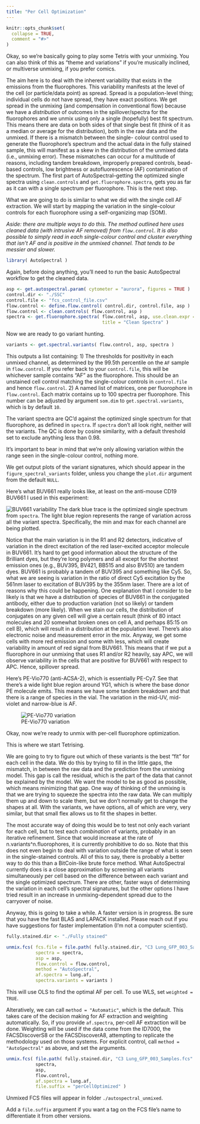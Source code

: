 ```yaml
---
title: "Per Cell Optimization"
---
```


```r
knitr::opts_chunk$set(
  collapse = TRUE,
  comment = "#>"
)
```

Okay, so we're basically going to play some Tetris with your unmixing. You can
also think of this as "theme and variations" if you're musically inclined, or
multiverse unmixing, if you prefer comics.

The aim here is to deal with the inherent variability that exists in the emissions
from the fluorophores. This variability manifests at the level of the cell (or
particle/data point) as spread. Spread is a population-level thing; individual
cells do not have spread, they have exact positions. We get spread in the unmixing
(and compensation in conventional flow) because we have a *distribution* of
outcomes in the spillover/spectra for the fluorophores and we unmix using only a
single (hopefully) best fit spectrum. This means there are data on both sides of
that single best fit (think of it as a median or average for the distribution),
both in the raw data and the unmixed. If there is a mismatch between the single-
colour control used to generate the fluorophore's spectrum and the actual data
in the fully stained sample, this will manifest as a skew in the distribution
of the unmixed data (i.e., unmixing error). These mismatches can occur for a
multitude of reasons, including tandem breakdown, improperly prepared controls,
bead-based controls, low brightness or autofluorescence (AF) contamination of the 
spectrum. The first part of AutoSpectral--getting the optimized single spectra
using `clean.controls` and `get.fluorophore.spectra`, gets you as far as it can
with a single spectrum per fluorophore. This is the next step.

What we are going to do is similar to what we did with the single cell AF 
extraction. We will start by mapping the variation in the single-colour controls
for each fluorophore using a self-organizing map (SOM). 

*Aside: there are multiple ways to do this. The method outlined here uses cleaned*
*data (with intrusive AF removed) from `flow.control`. It is also possible to*
*simply read in each single-colour control and cluster everything that isn't AF*
*and is positive in the unmixed channel. That tends to be messier and slower.*

```r
library( AutoSpectral )
```

Again, before doing anything, you'll need to run the basic AutoSpectral workflow 
to get the cleaned data.

```r
asp <- get.autospectral.param( cytometer = "aurora", figures = TRUE )
control.dir <- "./SSC"
control.file <- "fcs_control_file.csv"
flow.control <- define.flow.control( control.dir, control.file, asp )
flow.control <- clean.controls( flow.control, asp )
spectra <- get.fluorophore.spectra( flow.control, asp, use.clean.expr = TRUE, 
                                    title = "Clean Spectra" )
```

Now we are ready to go variant hunting.

```r
variants <- get.spectral.variants( flow.control, asp, spectra )
```

This outputs a list containing:
1) The thresholds for positivity in each unmixed channel, as determined by the
99.5th percentile on the `AF` sample in `flow.control`. If you refer back to your
`control.file`, this will be whichever sample contains "AF" as the fluorophore.
This should be an unstained cell control matching the single-colour controls in
`control.file` and hence `flow.control`.
2) A named list of matrices, one per fluorophore in `flow.control`. Each matrix
contains up to 100 spectra per fluorophore. This number can be adjusted by
argument `som.dim` to `get.spectral.variants`, which is by default `10`.

The variant spectra are QC'd against the optimized single spectrum for that
fluorophore, as defined in `spectra`. If `spectra` don't all look right, neither
will the variants. The QC is done by cosine similarity, with a default threshold 
set to exclude anything less than 0.98.

It's important to bear in mind that we're only allowing variation within the range
seen in the single-colour control, nothing more.

We get output plots of the variant signatures, which should appear in the `figure_spectral_variants` folder, unless you change the `plot.dir` argument from 
the default `NULL`.

Here's what BUV661 really looks like, at least on the anti-mouse CD19 BUV661 I
used in this experiment:

![BUV661 variability](figures/BUV661_variants.jpg)
The dark blue trace is the optimized single spectrum from `spectra`. The light
blue region represents the range of variation across all the variant spectra.
Specifically, the min and max for each channel are being plotted.

Notice that the main variation is in the R1 and R2 detectors, indicative of 
variation in the direct excitation of the red laser-excited acceptor molecule in
BUV661. It's hard to get good information about the structure of the Brilliant
dyes, but they're long polymers and all except for the shortest emission ones
(e.g., BUV395, BV421, BB515 and also BV510) are tandem dyes. BUV661 is probably
a tandem of BUV395 and something like Cy5. So, what we are seeing is variation
in the ratio of direct Cy5 excitation by the 561nm laser to excitation of BUV395
by the 355nm laser. There are a lot of reasons why this could be happening. One 
explanation that I consider to be likely is that we have a distribution of species
of BUV661 in the conjugated antibody, either due to production variation (not so
likely) or tandem breakdown (more likely). When we stain our cells, the
distribution of conjugates on any given cell will give a certain result (think of
80 intact molecules and 20 somewhat broken ones on cell A, and perhaps 85:15 on 
cell B), which will result in a distribution at the population level. There's also
electronic noise and measurement error in the mix. Anyway, we get some cells with
more red emission and some with less, which will create variability in amount of
red signal from BUV661. This means that if we put a fluorophore in our unmixing
that uses R1 and/or R2 heavily, say APC, we will observe variability in the cells
that are positive for BUV661 with respect to APC. Hence, spillover spread.

Here's PE-Vio770 (anti-ACSA-2), which is essentially PE-Cy7. See that there's a
wide light blue region around YG1, which is where the base donor PE molecule emits.
This means we have some tandem breakdown and that there is a range of species in
the vial. The variation in the mid-UV, mid-violet and narrow-blue is AF.

![PE-Vio770 variation](figures/PE-Vio770_variants.jpg)

Okay, now we're ready to unmix with per-cell fluorophore optimization.

This is where we start Tetrising.

We are going to try to figure out which of these variants is the best "fit" for
each cell in the data. We do this by trying to fill in the little gaps, the 
mismatch, in between the raw data and the prediction from the unmixing model.
This gap is call the residual, which is the part of the data that cannot be 
explained by the model. We want the model to be as good as possible, which means
minimizing that gap. One way of thinking of the unmixing is that we are trying to
squeeze the spectra into the raw data. We can multiply them up and down to scale
them, but we don't normally get to change the shapes at all. With the variants,
we have options, all of which are very, very similar, but that small flex allows
us to fit the shapes in better.

The most accurate way of doing this would be to test not only each variant for
each cell, but to test each *combination* of variants, probably in an iterative
refinement. Since that would increase at the rate of n.variants^n.fluorophores,
it is currently prohibitive to do so. Note that this does not even begin to deal
with variation outside the range of what is seen in the single-stained controls.
All of this to say, there is probably a better way to do this than a BitCoin-like
brute force method. What AutoSpectral currently does is a close approximation by
screening all variants simultaneously per cell based on the difference between
each variant and the single optimized spectrum. There are other, faster ways of
determining the variation in each cell's spectral signatures, but the other
options I have tried result in an increase in unmixing-dependent spread due to
the carryover of noise.

Anyway, this is going to take a while. A faster version is in progress. Be sure
that you have the fast BLAS and LAPACK installed. Please reach out if you have
suggestions for faster implementation (I'm not a computer scientist).


```r
fully.stained.dir <- "./Fully stained"

unmix.fcs( fcs.file = file.path( fully.stained.dir, "C3 Lung_GFP_003_Samples.fcs" ),
           spectra = spectra,
           asp = asp,
           flow.control = flow.control,
           method = "AutoSpectral",
           af.spectra = lung.af,
           spectra.variants = variants )
```

This will use OLS to find the optimal AF per cell. To use WLS, set 
`weighted = TRUE`.

Alteratively, we can call `method = "Automatic"`, which is the default. This takes
care of the decision making for AF extraction and weighting automatically. So,
if you provide `af.spectra`, per-cell AF extraction will be done. Weighting will
be used if the data come from the ID7000, the FACSDiscoverS8 or the FACSDiscoverA8,
attempting to replicate the methodology used on those systems. For explicit
control, call `method = "AutoSpectral"` as above, and set the arguments.

```r
unmix.fcs( file.path( fully.stained.dir, "C3 Lung_GFP_003_Samples.fcs" ),
           spectra,
           asp,
           flow.control,
           af.spectra = lung.af,
           file.suffix = "perCellOptimized" )
```

Unmixed FCS files will appear in folder `./autospectral_unmixed`.

Add a `file.suffix` argument if you want a tag on the FCS file's name to
differentiate it from other versions.


